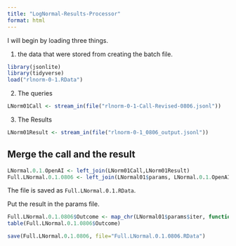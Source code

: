 ```yaml
---
title: "LogNormal-Results-Processor"
format: html
---
```


I will begin by loading three things.  

1. the data that were stored from creating the batch file.

```r
library(jsonlite)
library(tidyverse)
load("rlnorm-0-1.RData")
```

2. The queries

```r
LNorm01Call <- stream_in(file("rlnorm-0-1-Call-Revised-0806.jsonl"))
```

3. The Results

```r
LNorm01Result <- stream_in(file("rlnorm-0-1_0806_output.jsonl"))
```

## Merge the call and the result

```r
LNormal.0.1.OpenAI <- left_join(LNorm01Call,LNorm01Result)
Full.LNormal.0.1.0806 <- left_join(LNormal01$params, LNormal.0.1.OpenAI)
```

The file is saved as `Full.LNormal.0.1.RData`.

Put the result in the params file.

```r
Full.LNormal.0.1.0806$Outcome <- map_chr(LNormal01$params$iter, function(x) { unlist(LNorm01Result$response$body$choices[[x]][[2]][2]) })
table(Full.LNormal.0.1.0806$Outcome)
```

```r
save(Full.LNormal.0.1.0806, file="Full.LNormal.0.1.0806.RData")
```

